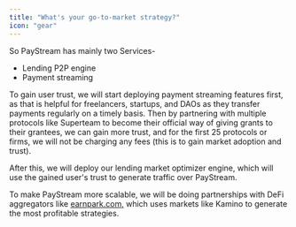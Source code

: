 ```yaml
---
title: "What's your go-to-market strategy?"
icon: "gear"
---
```


So PayStream has mainly two Services-

- Lending P2P engine
- Payment streaming

To gain user trust, we will start deploying payment streaming features first, as that is helpful for freelancers, startups, and DAOs as they transfer payments regularly on a timely basis. Then by partnering with multiple protocols like Superteam to become their official way of giving grants to their grantees, we can gain more trust, and for the first 25 protocols or firms, we will not be charging any fees (this is to gain market adoption and trust).

After this, we will deploy our lending market optimizer engine, which will use the gained user's trust to generate traffic over PayStream.

To make PayStream more scalable, we will be doing partnerships with DeFi aggregators like [earnpark.com](http://earnpark.com)[,](http://earnpark.com/) which uses markets like Kamino to generate the most profitable strategies.

